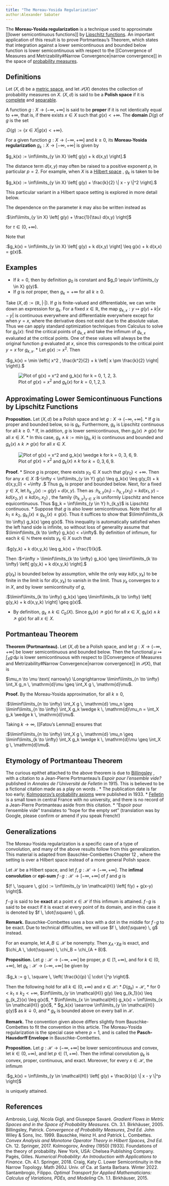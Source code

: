 ```yaml
---
title: "The Moreau-Yosida Regularization"
author:Alexander Sabater
---
```


The **Moreau-Yosida regularization** is a technique used to approximate \[\[lower semicontinuous functions\]\] by [Lipschitz functions](https://en.wikipedia.org/wiki/Lipschitz_continuity). An important application of this result is to prove Portmanteau's Theorem, which states that integration against a lower semicontinuous and bounded below function is lower semicontinuous with respect to the \[\[Convergence of Measures and Metrizability#Narrow Convergence\|narrow convergence\]\] in the space of [probability measures](https://en.wikipedia.org/wiki/Probability_measure).

## Definitions

Let $(X,d)$ be a [metric space](https://en.wikipedia.org/wiki/Metric_space), and let $\mathcal{P}(X)$ denotes the collection of probability measures on $X$. $(X,d)$ is said to be a **Polish space** if it is [complete](https://en.wikipedia.org/wiki/Complete_metric_space) and [separable](https://en.wikipedia.org/wiki/Separable_space).

A function $g : X \to (-\infty,+\infty]$ is said to be **proper** <ref name="OT"/> if it is not identically equal to $+\infty$, that is, if there exists $x \in X$ such that $g(x) < +\infty$. The **domain** $D(g)$ of $g$ is the set

:$D(g) := \{ x \in X | g(x) < +\infty \}$.

For a given function $g : X \to (-\infty,+\infty]$ and $k \geq 0$, its **Moreau-Yosida regularization** <ref name="OT"/> $g_k : X \to [-\infty,+\infty]$ is given by

$g_k(x) := \inf\limits_{y \in X} \left[ g(y) + k d(x,y) \right].$

The distance term $d(x,y)$ may often be raised to a positive exponent $p$, in particular $p = 2$. For example, when $X$ is a [Hilbert space](https://en.wikipedia.org/wiki/Hilbert_space) <ref name="BC"/> <ref name="AGS"/>, $g_k$ is taken to be

$g_k(x) := \inf\limits_{y \in X} \left[ g(y) + \frac{k}{2} \| x - y \|^2 \right].$

This particular variant in a Hilbert space setting is explored in more detail below.

The dependence on the parameter $k$ may also be written instead as

:$\inf\limits_{y \in X} \left[ g(y) + \frac{1}{\tau} d(x,y) \right]$

for $\tau \in (0,+\infty)$.

Note that

:$g_k(x) = \inf\limits_{y \in X} \left[ g(y) + k d(x,y) \right] \leq g(x) + k d(x,x) = g(x)$.

## Examples

-   If $k = 0$, then by definition $g_0$ is constant and $g_0 \equiv \inf\limits_{y \in X} g(y)$.
-   If $g$ is *not* proper, then $g_k = +\infty$ for all $k \geq 0$.

Take $(X,d) := (\mathbb{R},|\cdot|)$. If $g$ is finite-valued and differentiable, we can write down an expression for $g_k$. For a fixed $x \in \mathbb{R}$, the map $g_{k,x} : y \mapsto g(y) + k|x - y|$ is continuous everywhere and differentiable everywhere except for when $y = x$, where the derivative does not exist due to the absolute value. Thus we can apply standard optimization techniques from Calculus to solve for $g_k(x)$: find the critical points of $g_{k,x}$ and take the infimum of $g_{k,x}$ evaluated at the critical points. One of these values will always be the original function $g$ evaluated at $x$, since this corresponds to the critical point $y = x$ for $g_{k,x}$. \* Let $g(x) := x^2$. Then

:$g_k(x) = \min \left\{ x^2 , \frac{k^2}{2} + k \left| x \pm \frac{k}{2} \right| \right\}.$

![Plot of $g(x) = x^2$ and $g_k(x)$ for $k = 0, 1, 2, 3$.](Ex%201.png)

## Approximating Lower Semicontinuous Functions by Lipschitz Functions

**Proposition.** <ref name="OT"/><ref name="S"/> Let $(X,d)$ be a Polish space and let $g : X \to (-\infty,+\infty]$. \* If $g$ is proper and bounded below, so is $g_k$. Furthermore, $g_k$ is Lipschitz continuous for all $k \geq 0$. \* If, in addition, $g$ is lower semicontinuous, then $g_k(x) \nearrow g(x)$ for all $x \in X$. \* In this case, $g_k \wedge k := \min(g_k,k)$ is continuous and bounded and $g_k(x) \wedge k \nearrow g(x)$ for all $x \in X$.

![Plot of $g(x) = x^2$ and $g_k(x) \wedge k$ for $k = 0, 3, 6, 9$.](Ex%202.png)

**Proof.** \* Since $g$ is proper, there exists $y_0 \in X$ such that $g(y_0) < +\infty$. Then for any $x \in X$ :$-\infty < \inf\limits_{y \in Y} g(y) \leq g_k(x) \leq g(y_0) + k d(x,y_0) < +\infty .$ Thus $g_k$ is proper and bounded below. Next, for a fixed $y \in X$, let $h_{k,y}(x) := g(y) + d(x,y)$. Then as :$h_{k,y}(x_1) - h_{k,y}(x_2) = k d(x_1,y) - k d(x_2,y) \leq k d(x_1,x_2)$ , the family $\{ h_{k,y} \}_{y \in X}$ is uniformly Lipschitz and hence equicontinuous. Thus $g_k = \inf\limits_{y \in Y} h_{k,y}$ is Lipschitz continuous. \* Suppose that $g$ is also lower semicontinuous. Note that for all $k_1 \leq k_2$, $g_{k_1}(x) \leq g_{k_2}(x) \leq g(x)$. Thus it suffices to show that $\liminf\limits_{k \to \infty} g_k(x) \geq g(x)$. This inequality is automatically satisfied when the left hand side is infinite, so without loss of generality assume that $\liminf\limits_{k \to \infty} g_k(x) < +\infty$. By definition of infimum, for each $k \in \mathbb{N}$ there exists $y_k \in X$ such that

:$g(y_k) + k d(x,y_k) \leq g_k(x) + \frac{1}{k}$.

Then :$+\infty > \liminf\limits_{k \to \infty} g_k(x) \geq \liminf\limits_{k \to \infty} \left[ g(y_k) + k d(x,y_k) \right].$

$g(y_k)$ is bounded below by assumption, while the only way $kd(x,y_k)$ to be finite in the limit is for $d(x,y_k)$ to vanish in the limit. Thus $y_k$ converges to $x$ in $X$, and by lower semicontinuity of $g$,

:$\liminf\limits_{k \to \infty} g_k(x) \geq \liminf\limits_{k \to \infty} \left[ g(y_k) + k d(x,y_k) \right] \geq g(x)$.

-   By definition, $g_k \wedge k \in C_b(X)$. Since $g_k(x) \nearrow g(x)$ for all $x \in X$, $g_k(x) \wedge k \nearrow g(x)$ for all $x \in X$.

## Portmanteau Theorem

**Theorem (Portmanteau).** <ref name="OT"/> <ref name="S"/> Let $(X,d)$ be a Polish space, and let $g : X \to (-\infty,+\infty]$ be lower semicontinuous and bounded below. Then the functional $\mu \mapsto \int_X g \, \mathrm{d}\mu$ is lower semicontinuous with respect to \[\[Convergence of Measures and Metrizability#Narrow Convergence\|narrow convergence\]\] in $\mathcal{P}(X)$, that is

$\mu_n \to \mu \text{ narrowly} \Longrightarrow \liminf\limits_{n \to \infty} \int_X g_n \, \mathrm{d}\mu \geq \int_X g \, \mathrm{d}\mu$.

**Proof.** By the Moreau-Yosida approximation, for all $k \geq 0$,

:$\liminf\limits_{n \to \infty} \int_X g \, \mathrm{d} \mu_n \geq \liminf\limits_{n \to \infty} \int_X g_k \wedge k \, \mathrm{d}\mu_n  = \int_X g_k \wedge k \, \mathrm{d}\mu$.

Taking $k \to \infty$, \[\[Fatou's Lemma\]\] ensures that

:$\liminf\limits_{n \to \infty} \int_X g \, \mathrm{d} \mu_n \geq \liminf\limits_{k \to \infty} \int_X g_k \wedge k \, \mathrm{d}\mu \geq \int_X g \, \mathrm{d}\mu$.

## Etymology of Portmanteau Theorem

The curious epithet attached to the above theorem is due to [Billingsley](https://en.wikipedia.org/wiki/Patrick_Billingsley) <ref name="Billingsley"/>, with a citation to a Jean-Pierre Portmanteau's *Espoir pour l'ensemble vide?* published in *Annales de l'Université de Felletin* in 1915. This is believed to be a fictional citation made as a play on words <ref name="Pages"/>. \* The publication date is far too early; [Kolmogorov's probability axioms](https://en.wikipedia.org/wiki/Probability_axioms) were published in 1933. <ref name="Kolmogorov"/> \* [Felletin](https://en.wikipedia.org/wiki/Felletin) is a small town in central France with no university, and there is no record of a Jean-Pierre Portmanteau aside from this citation. \* "Espoir pour l'ensemble vide" translates to "hope for the empty set" (translation was by Google, please confirm or amend if you speak French!)

## Generalizations

The Moreau-Yosida regularization is a specific case of a type of convolution, and many of the above results follow from this generalization. This material is adapted from Bauschke-Combettes Chapter 12 <ref name="BC"/>, where the setting is over a Hilbert space instead of a more general Polish space.

Let $\mathcal{H}$ be a Hilbert space, and let $f , g : \mathcal{H} \to (-\infty,+\infty]$. The **infimal convolution** or **epi-sum** $f \, \square \, g : \mathcal{H} \to [-\infty,+\infty]$ of $f$ and $g$ is

$(f \, \square \, g)(x) := \inf\limits_{y \in \mathcal{H}} \left[ f(y) + g(x-y) \right]$.

$f \, \square \, g$ is said to be **exact** at a point $x \in \mathcal{H}$ if this infimum is attained. $f \, \square \, g$ is said to be exact if it is exact at every point of its domain, and in this case it is denoted by $f \, \dot{\square} \, g$.

**Remark.** Bauschke-Combettes uses a box with a dot in the middle for $f \, \square \, g$ to be exact. Due to technical difficulties, we will use $f \, \dot{\square} \, g$ instead.

For an example, let $A, B \subseteq \mathcal{H}$ be nonempty. Then $\chi_A \, \square \, \chi_B$ is exact, and $\chi_A \, \dot{\square} \, \chi_B = \chi_{A + B}$.

**Proposition.** Let $g : \mathcal{H} \to (-\infty,+\infty]$ be proper, $p \in [1,+\infty)$, and for $k \in (0,+\infty)$, let $g_k : \mathcal{H} \to (-\infty,+\infty]$ be given by

:$g_k := g \, \square \, \left( \frac{k}{p} \| \cdot \|^p \right)$.

Then the following hold for all $k \in (0,+\infty)$ and $x \in \mathcal{H}$: \* $D(g_k) = \mathcal{H}$, \* for $0 < k_1 \leq k_2 < +\infty$, $\inf\limits_{y \in \mathcal{H}} g(y) \leq g_{k_1}(x) \leq g_{k_2}(x) \leq g(x)$, \* $\inf\limits_{x \in \mathcal{H}} g_k(x) = \inf\limits_{x \in \mathcal{H}} g(x)$, \* $g_k(x) \searrow \inf\limits_{y \in \mathcal{H}} g(y)$ as $k \downarrow 0$, and \* $g_k$ is bounded above on every ball in $\mathcal{H}$.

**Remark.** The convention given above differs slightly from Bauschke-Combettes to fit the convention in this article. The Moreau-Yosida regularization is the special case where $p = 1$, and is called the **Pasch-Hausdorff Envelope** in Bauschke-Combettes.

**Proposition.** Let $g : \mathcal{H} \to (-\infty,+\infty]$ be lower semicontinuous and convex, let $k \in (0,+\infty)$, and let $p \in (1,+\infty)$. Then the infimal convolution $g_k$ is convex, proper, continuous, and exact. Moreover, for every $x \in \mathcal{H}$, the infimum

:$g_k(x) = \inf\limits_{y \in \mathcal{H}} \left[ g(y) + \frac{k}{p} \| x - y \|^p \right]$

is uniquely attained.

## References

<!--Bauschke-Combette Ch 12.<ref name="BC"/>; Santambrogio (6)<ref name="S" />; Ambrosio-Gigli-Savare (59-61)<ref name="AGS" />-->

<references> <ref name="AGS">Ambrosio, Luigi, Nicola Gigli, and Giuseppe Savaré. *Gradient Flows in Metric Spaces and in the Space of Probability Measures.* Ch. 3.1. Birkhäuser, 2005.</ref> <ref name="Billingsley">Billingsley, Patrick. *Convergence of Probability Measures, 2nd Ed.* John Wiley & Sons, Inc. 1999. </ref> <ref name="BC">Bauschke, Heinz H. and Patrick L. Combettes. *Convex Analysis and Monotone Operator Theory in Hilbert Spaces, 2nd Ed.* Ch. 12. Springer, 2017.</ref> <ref name="Kolmogorov">Kolmogorov, Andrey (1950) \[1933\]. Foundations of the theory of probability. New York, USA: Chelsea Publishing Company.</ref> <ref name="Pages">Pagès, Gilles. *Numerical Probability: An Introduction with Applications to Finance.* Ch. 4.1. Springer, 2018.</ref> <ref name="OT">Craig, Katy C. Lower Semicontinuity in the Narrow Topology. Math 260J. Univ. of Ca. at Santa Barbara. Winter 2022.</ref> <ref name="S">Santambrogio, Filippo. *Optimal Transport for Applied Mathematicians: Calculus of Variations, PDEs, and Modeling* Ch. 1.1. Birkhäuser, 2015.</ref> <!--
<ref name="P">https://math.stackexchange.com/questions/43747/where-did-the-portmanteau-theorem-get-its-name
<ref name="Q">https://www.quora.com/What-is-the-Portmanteau-theorem-And-who-knows-the-reason-for-that-name
-->

</references>
